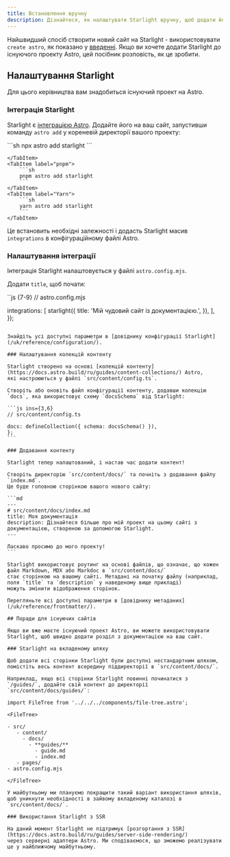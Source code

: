 ```yaml
---
title: Встановлення вручну
description: Дізнайтеся, як налаштувати Starlight вручну, щоб додати його до існуючого проекту Astro.
---
```



Найшвидший спосіб створити новий сайт на Starlight - використовувати `create astro`,
як показано у [введенні](/ua/getting-started/#creating-a-new-project).
Якщо ви хочете додати Starlight до існуючого проекту Astro, цей посібник розповість, як це зробити.

## Налаштування Starlight

Для цього керівництва вам знадобиться існуючий проект на Astro.

### Інтеграція Starlight

Starlight є [інтеграцією Astro](https://docs.astro.build/ru/guides/integrations-guide/).
Додайте його на ваш сайт, запустивши команду `astro add` у кореневій директорії вашого проекту:

<Tabs>
    <TabItem label="npm">
        ```sh
        npx astro add starlight
        ```

    </TabItem>
    <TabItem label="pnpm">
        ```sh
        pnpm astro add starlight
        ```
    </TabItem>
    <TabItem label="Yarn">
        ```sh
        yarn astro add starlight
        ```
    </TabItem>

</Tabs>

Це встановить необхідні залежності і додасть Starlight масив `integrations` в конфігураційному файлі Astro.

### Налаштування інтеграції

Інтеграція Starlight налаштовується у файлі `astro.config.mjs`.

Додати `title`, щоб почати:

``js {7-9}
// astro.config.mjs

integrations: [
starlight({
title: 'Мій чудовий сайт із документацією.',
}),
],
});
````

Знайдіть усі доступні параметри в [довіднику конфігурації Starlight](/uk/reference/configuration/).

### Налаштування колекцій контенту

Starlight створено на основі [колекцій контенту](https://docs.astro.build/ru/guides/content-collections/) Astro,
які настроюються у файлі `src/content/config.ts`.

Створіть або оновіть файл конфігурації контенту, додавши колекцію `docs`, яка використовує схему `docsSchema` від Starlight:

```js ins={3,6}
// src/content/config.ts

docs: defineCollection({ schema: docsSchema() }),
};
```

### Додавання контенту

Starlight тепер налаштований, і настав час додати контент!

Створіть директорію `src/content/docs/` та почніть з додавання файлу `index.md`.
Це буде головною сторінкою вашого нового сайту:

```md
---
# src/content/docs/index.md
title: Моя документація
description: Дізнайтеся більше про мій проект на цьому сайті з документацією, створеною за допомогою Starlight.
---

Ласкаво просимо до мого проекту!
```

Starlight використовує роутинг на основі файлів, що означає, що кожен файл Markdown, MDX або Markdoc в `src/content/docs/`
стає сторінкою на вашому сайті. Метадані на початку файлу (наприклад, поля `title` та `description` у наведеному вище прикладі)
можуть змінити відображення сторінок.

Перегляньте всі доступні параметри в [довіднику метаданих](/uk/reference/frontmatter/).

## Поради для існуючих сайтів

Якщо ви вже маєте існуючий проект Astro, ви можете використовувати Starlight, щоб швидко додати розділ з документацією на ваш сайт.

### Starlight на вкладеному шляху

Щоб додати всі сторінки Starlight були доступні нестандартним шляхом, помістіть весь контент всередину піддиректорії в `src/content/docs/`.

Наприклад, якщо всі сторінки Starlight повинні починатися з `/guides/`, додайте свій контент до директорії `src/content/docs/guides/`:

import FileTree from '../../../components/file-tree.astro';

<FileTree>

- src/
   - content/
     - docs/
       - **guides/**
         - guide.md
         - index.md
   - pages/
- astro.config.mjs

</FileTree>

У майбутньому ми плануємо покращити такий варіант використання шляхів,
щоб уникнути необхідності в зайвому вкладеному каталозі в `src/content/docs/`.

### Використання Starlight з SSR

На даний момент Starlight не підтримує [розгортання з SSR] (https://docs.astro.build/ru/guides/server-side-rendering/)
через серверні адаптери Astro. Ми сподіваємося, що зможемо реалізувати це у найближчому майбутньому.